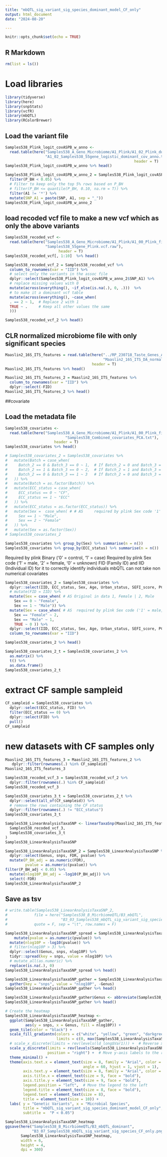 ```yaml
---
title: "mbQTL_sig_variant_sig_species_dominant_model_CF_only"
output: html_document
date: "2024-08-20"

---
```



```r
knitr::opts_chunk$set(echo = TRUE)
```

## R Markdown
```r
rm(list = ls())

```

# Load libraries
```r
library(tidyverse)
library(here)
library(snpStats)
library(vcfR)
library(mbQTL)
library(RColorBrewer)
```


## Load the variant file
```r
Samples538_Plink_logit_covASPB_w_anno <- 
  read.table(here("Samples538_A_Geno_Microbiome/A1_Plink/A1_02_Plink_dominant",
                  "A1_02_Samples538_55gene_logistic_dominant_cov_anno.txt"),
                                                          header = T)
Samples538_Plink_logit_covASPB_w_anno %>% head()
```


```r
Samples538_Plink_logit_covASPB_w_anno_2 = Samples538_Plink_logit_covASPB_w_anno %>% 
  filter(P_BH < 0.05) %>%
  # Filter to keep only the top 5% rows based on P_BH
  # filter(P_BH <= quantile(P_BH, 0.10, na.rm = T)) %>%
  filter(A1 != '*') %>%
  mutate(SNP_A1 = paste(SNP, A1, sep = "_"))
Samples538_Plink_logit_covASPB_w_anno_2 
```



## load recoded vcf file to make a new vcf which as only the above variants
```r
Samples538_recoded_vcf <- 
  read.table(here("Samples538_A_Geno_Microbiome/A1_Plink/A1_00_Plink_files",
                  "Samples538_55gene_Plink.vcf.raw"),
                        header = T)
Samples538_recoded_vcf[, 1:10]  %>% head()

Samples538_recoded_vcf_2 = Samples538_recoded_vcf %>%
  column_to_rownames(var = "IID") %>%
  # select only the variants in the assoc file
  dplyr::select(Samples538_Plink_logit_covASPB_w_anno_2$SNP_A1) %>% 
  # replace missing values with 0
  mutate(across(everything(), ~if_else(is.na(.), 0, .)))  %>% 
  # to make it a dominant vcf table
  mutate(across(everything(), ~case_when(
  . == 2 ~ 1,  # Replace 2 with 1
  TRUE ~ .     # Keep all other values the same
  )))

Samples538_recoded_vcf_2 %>% head()
```



## CLR normalized microbiome file with only significant species

```r

Maaslin2_16S_ITS_features = read.table(here("../RP_230718_Taste_Genes_Analysis_1/Samples538_Analysis/Microbiome538_files",
                                            "Maaslin2_16S_ITS_DA_normalized_features.txt"),
                                       header = T)
Maaslin2_16S_ITS_features %>% head()

Maaslin2_16S_ITS_features_2 = Maaslin2_16S_ITS_features %>%
  column_to_rownames(var = "IID") %>%
  dplyr::select(-FID)
Maaslin2_16S_ITS_features_2 %>% head()
```

##covariate

## Load the metadata file
```r
Samples538_covariates <- 
  read.table(here("Samples538_A_Geno_Microbiome/A1_Plink/A1_00_Plink_files",
                           "Samples538_Combined_covariates_PCA.txt"),
                      header = T)
Samples538_covariates %>% head()

# Samples538_covariates_2 = Samples538_covariates %>%
#   mutate(Batch = case_when(
#     Batch_2 == 0 & Batch_3 == 0 ~ 1,  # If Batch_2 = 0 and Batch_3 = 0, assign Batch = 1
#     Batch_2 == 1 & Batch_3 == 0 ~ 2,  # If Batch_2 = 1 and Batch_3 = 0, assign Batch = 2
#     Batch_2 == 0 & Batch_3 == 1 ~ 3   # If Batch_2 = 0 and Batch_3 = 1, assign Batch = 3
#   )) %>% 
#   mutate(Batch = as.factor(Batch)) %>%
#   mutate(ECC_status = case_when(
#     ECC_status == 0 ~ "CF",
#     ECC_status == 1 ~ "ECC"
#   )) %>% 
#   mutate(ECC_status = as.factor(ECC_status)) %>%
#   mutate(Sex =  case_when( # # AS 	required by plink Sex code '1' = male, '2' = female, '0' = unknown)
#     Sex == 1 ~ "Male",
#     Sex == 2 ~ "Female"
#   )) %>% 
#   mutate(Sex = as.factor(Sex))
# Samples538_covariates_2
```


```r
Samples538_covariates %>% group_by(Sex) %>% summarise(n = n())
Samples538_covariates %>% group_by(ECC_status) %>% summarise(n = n())
```

Required by plink Binary ('0' = control, '1' = case)
Required by plink Sex code ('1' = male, '2' = female, '0' = unknown)
FID (Family ID) and IID (Individual ID) for it to correctly identify individuals
mbQTL can not take non numerical covariates

```r
Samples538_covariates_2 = Samples538_covariates %>% 
  dplyr::select(IID, ECC_status, Sex, Age, Urban_status, SEFI_score, PC1, PC2, PC3, PC4, PC5) %>%
  # mutate(FID = IID) %>%
  mutate(Sex = case_when( # AS Original in data 1, Female | 2, Male 
    Sex == 0 ~ "Female",
    Sex == 1 ~ "Male")) %>% 
  mutate(Sex = case_when( # AS 	required by plink Sex code ('1' = male, '2' = female, '0' = unknown)
    Sex == "Female" ~ 2,
    Sex == "Male" ~ 1,
    TRUE ~ 0 )) %>% 
  dplyr::select(IID, ECC_status, Sex, Age, Urban_status, SEFI_score, PC1, PC2, PC3, PC4, PC5) %>%
  column_to_rownames(var = "IID")

Samples538_covariates_2 %>% head()

Samples538_covariates_2_t = Samples538_covariates_2 %>%
  as.matrix() %>% 
  t() %>% 
  as.data.frame()
Samples538_covariates_2_t 
```


# extract CF sample sampleid
```r
CF_sampleid = Samples538_covariates %>% 
  dplyr::select(ECC_status, FID) %>% 
  filter(ECC_status == 0) %>% 
  dplyr::select(FID) %>%
  pull()
CF_sampleid
```

# new datasets with CF samples only

```r
Maaslin2_16S_ITS_features_3 = Maaslin2_16S_ITS_features_2 %>% 
   dplyr::filter(rownames(.) %in% CF_sampleid)
Maaslin2_16S_ITS_features_3

Samples538_recoded_vcf_3 = Samples538_recoded_vcf_2 %>% 
  dplyr::filter(rownames(.) %in% CF_sampleid)
Samples538_recoded_vcf_3

Samples538_covariates_3_t = Samples538_covariates_2_t %>% 
  dplyr::select(all_of(CF_sampleid)) %>% 
  # remove the rows containing the CF status
  dplyr::filter(rownames(.) != "ECC_status")
Samples538_covariates_3_t
```


```r
Samples538_LinearAnalysisTaxaSNP <- linearTaxaSnp(Maaslin2_16S_ITS_features_3,
  Samples538_recoded_vcf_3,
  Samples538_covariates_3_t
)
Samples538_LinearAnalysisTaxaSNP 

```



```r
Samples538_LinearAnalysisTaxaSNP_2 = Samples538_LinearAnalysisTaxaSNP %>%
  dplyr::select(Genus, snps, FDR, pvalue) %>%
  mutate(P_BH_adj = as.numeric(FDR),
         pvalue = as.numeric(pvalue)) %>%
filter(P_BH_adj < 0.05) %>% 
  mutate(nlog10P_BH_adj = -log10(P_BH_adj)) %>% 
  select(-FDR)
Samples538_LinearAnalysisTaxaSNP_2 
```


## Save as tsv
```r
# write.table(Samples538_LinearAnalysisTaxaSNP_2, 
#            file = here("Samples538_B_MicrbiomeQTL/B3_mbQTL",
#                        "B3_03_Samples538_mbQTL_sig_variant_sig_species.tsv"),
#            quote = F, sep = "\t", row.names = F)

```

```r
Samples538_LinearAnalysisTaxaSNP_spread = Samples538_LinearAnalysisTaxaSNP %>% # Samples538_LinearAnalysisTaxaSNP_2
    mutate(pvalue = as.numeric(pvalue)) %>%
  mutate(nlog10P = -log10(pvalue)) %>%
  # filter(nlog10P > 3) %>%
  dplyr::select(Genus, snps, nlog10P) %>%
  tidyr::spread(key = snps, value = nlog10P) %>% 
  # mutate_all(as.numeric) %>%
  replace(is.na(.), 0)
Samples538_LinearAnalysisTaxaSNP_spread %>% head()

Samples538_LinearAnalysisTaxaSNP_gather = Samples538_LinearAnalysisTaxaSNP_spread %>%
  gather(key = "snps", value = "nlog10P", -Genus) 
Samples538_LinearAnalysisTaxaSNP_gather %>% head()

Samples538_LinearAnalysisTaxaSNP_gather$Genus <- abbreviate(Samples538_LinearAnalysisTaxaSNP_gather$Genus, minlength = 35, use.classes = FALSE)
Samples538_LinearAnalysisTaxaSNP_gather %>% head()
```


```r
# Create the heatmap
Samples538_LinearAnalysisTaxaSNP_heatmap <- 
  ggplot(Samples538_LinearAnalysisTaxaSNP_gather,
         aes(y = snps, x = Genus, fill = nlog10P)) +
  geom_tile(color = "black") +
  scale_fill_gradientn(colors = c("white", "yellow", "green", "darkgreen", "darkred"),
                       limits = c(0, max(Samples538_LinearAnalysisTaxaSNP_gather$nlog10P, na.rm = TRUE))) +
  # scale_x_discrete(limits = rev(levels(ld_long$Var1))) +  # Reverse x-axis order
  scale_y_discrete(limits = rev(levels(Samples538_LinearAnalysisTaxaSNP_gather$snps)),
                   position = "right") +  # Move y-axis labels to the right
  theme_minimal() +
  theme(axis.text.x = element_text(size = 8, family = "Arial", color = "black",
                                   angle = 60, hjust = 1, vjust = 1),
        axis.text.y = element_text(size = 8, family = "Arial", color = "black"),
        axis.title.x = element_text(size = 9, face = "bold"),
        axis.title.y = element_text(size = 9, face = "bold"),
        legend.position = "left",  # Move the legend to the left
        legend.title = element_text(size = 8, face = "bold"),
        legend.text = element_text(size = 8),
        title = element_text(size = 10)) +
  labs( y = "Genetic Variants", x = "Microbial Species",
        title = "mbQTL_sig_variant_sig_species_dominant_model_CF_only",
        subtitle =  "P < 0.05")

Samples538_LinearAnalysisTaxaSNP_heatmap
ggsave(here("Samples538_B_MicrbiomeQTL/B3_mbQTL_dominant",
            "B3_07_Samples538_mbQTL_sig_variant_sig_species_CF_only.png"),
       Samples538_LinearAnalysisTaxaSNP_heatmap,
       width = 6,
       height = 4,
       dpi = 300)

```


